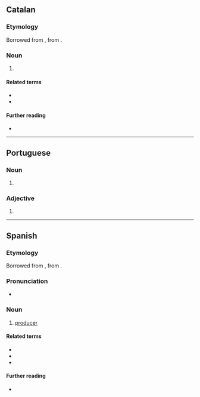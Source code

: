 ==Catalan==

===Etymology===
Borrowed from {{bor|ca|la|productor}}, from {{m|la|productus}}.

===Noun===
{{ca-noun|m|f=productora}}

# {{l|en|producer}}

====Related terms====
* {{l|ca|producte}}
* {{l|ca|produir}}

====Further reading====
* {{R:IEC2}}

----

==Portuguese==

===Noun===
{{pt-noun|m|es|f=productora}}

# {{pt-obsolete-silent-letter-1911|produtor}}

===Adjective===
{{pt-adj|product|or}}

# {{pt-obsolete-silent-letter-1911|produtor}}

----

==Spanish==

===Etymology===
Borrowed from {{bor|es|la|productor}}, from {{m|la|productus}}.

===Pronunciation===
* {{IPA|/pɾoðukˈto̞ɾ/|lang=es}}

===Noun===
{{es-noun|m|es|f=productora}}

# [[producer]]

====Related terms====
* {{l|es|producción}}
* {{l|es|producto}}
* {{l|es|producir}}

====Further reading====
* {{R:DRAE 2001}}